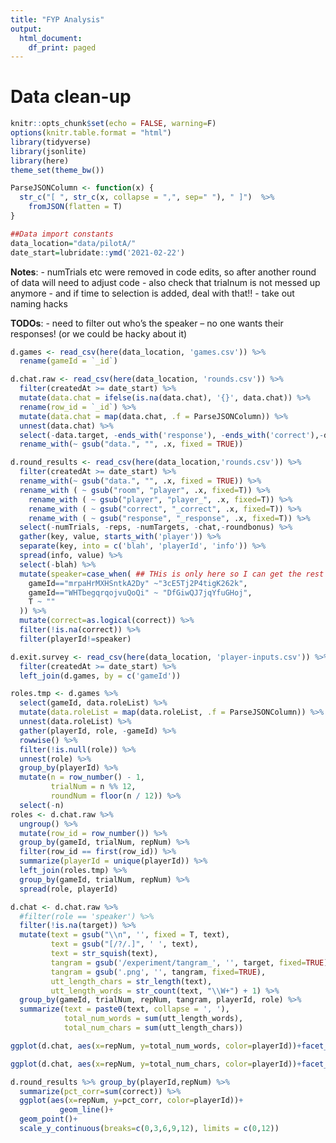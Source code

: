 ```yaml
---
title: "FYP Analysis"
output:
  html_document:
    df_print: paged
---
```


# Data clean-up

```r
knitr::opts_chunk$set(echo = FALSE, warning=F)
options(knitr.table.format = "html")
library(tidyverse)
library(jsonlite)
library(here)
theme_set(theme_bw())

ParseJSONColumn <- function(x) {
  str_c("[ ", str_c(x, collapse = ",", sep=" "), " ]")  %>% 
    fromJSON(flatten = T)
}

##Data import constants
data_location="data/pilotA/"
date_start=lubridate::ymd('2021-02-22')
```


**Notes**: 
- numTrials etc were removed in code edits, so after another round of data will need to adjust code
- also check that trialnum is not messed up anymore
- and if time to selection is added, deal with that!!
- take out naming hacks

**TODOs**:
- need to filter out who's the speaker -- no one wants their responses! (or we could be hacky about it)
```r
d.games <- read_csv(here(data_location, 'games.csv')) %>% 
  rename(gameId = `_id`)

d.chat.raw <- read_csv(here(data_location, 'rounds.csv')) %>%
  filter(createdAt >= date_start) %>%
  mutate(data.chat = ifelse(is.na(data.chat), '{}', data.chat)) %>%
  rename(row_id = `_id`) %>%
  mutate(data.chat = map(data.chat, .f = ParseJSONColumn)) %>%
  unnest(data.chat) %>%
  select(-data.target, -ends_with('response'), -ends_with('correct'),-data.numTrials,-data.reps,-data.numTargets, -data.roundbonus) %>%
  rename_with(~ gsub("data.", "", .x, fixed = TRUE))

d.round_results <- read_csv(here(data_location,'rounds.csv')) %>%
  filter(createdAt >= date_start) %>% 
  rename_with(~ gsub("data.", "", .x, fixed = TRUE)) %>% 
  rename_with ( ~ gsub("room", "player", .x, fixed=T)) %>% 
    rename_with ( ~ gsub("player", "player_", .x, fixed=T)) %>% 
    rename_with ( ~ gsub("correct", "_correct", .x, fixed=T)) %>% 
    rename_with ( ~ gsub("response", "_response", .x, fixed=T)) %>% 
  select(-numTrials, -reps, -numTargets, -chat,-roundbonus) %>% 
  gather(key, value, starts_with('player')) %>% 
  separate(key, into = c('blah', 'playerId', 'info')) %>% 
  spread(info, value) %>% 
  select(-blah) %>% 
  mutate(speaker=case_when( ## THis is only here so I can get the rest of the pipeline relatively smoothly because what data recorded how was not optimal
    gameId=="mrpaHrMXHSntkA2Dy" ~"3cE5Tj2P4tigK262k",
    gameId=="WHTbegqrqojvuQoQi" ~ "DfGiwQJ7jqYfuGHoj",
    T ~ ""
  )) %>% 
  mutate(correct=as.logical(correct)) %>% 
  filter(!is.na(correct)) %>% 
  filter(playerId!=speaker)

```
```r
d.exit.survey <- read_csv(here(data_location, 'player-inputs.csv')) %>%
  filter(createdAt >= date_start) %>% 
  left_join(d.games, by = c('gameId'))

```
```r

roles.tmp <- d.games %>%
  select(gameId, data.roleList) %>% 
  mutate(data.roleList = map(data.roleList, .f = ParseJSONColumn)) %>%
  unnest(data.roleList) %>%
  gather(playerId, role, -gameId) %>% 
  rowwise() %>% 
  filter(!is.null(role)) %>%
  unnest(role) %>%
  group_by(playerId) %>% 
  mutate(n = row_number() - 1,
         trialNum = n %% 12,
         roundNum = floor(n / 12)) %>%
  select(-n)
roles <- d.chat.raw %>%
  ungroup() %>%
  mutate(row_id = row_number()) %>%
  group_by(gameId, trialNum, repNum) %>%
  filter(row_id == first(row_id)) %>%
  summarize(playerId = unique(playerId)) %>%
  left_join(roles.tmp) %>%
  group_by(gameId, trialNum, repNum) %>%
  spread(role, playerId)
```
```r
d.chat <- d.chat.raw %>%
  #filter(role == 'speaker') %>%
  filter(!is.na(target)) %>% 
  mutate(text = gsub("\\n", '', fixed = T, text),
         text = gsub("[/?/.]", ' ', text),
         text = str_squish(text),
         tangram = gsub('/experiment/tangram_', '', target, fixed=TRUE),
         tangram = gsub('.png', '', tangram, fixed=TRUE),
         utt_length_chars = str_length(text), 
         utt_length_words = str_count(text, "\\W+") + 1) %>%
  group_by(gameId, trialNum, repNum, tangram, playerId, role) %>%
  summarize(text = paste0(text, collapse = ', '),
            total_num_words = sum(utt_length_words),
            total_num_chars = sum(utt_length_chars))

ggplot(d.chat, aes(x=repNum, y=total_num_words, color=playerId))+facet_wrap(~tangram)+geom_point()+geom_line()

ggplot(d.chat, aes(x=repNum, y=total_num_chars, color=playerId))+facet_wrap(~tangram)+geom_point()+geom_line()

```

```r
d.round_results %>% group_by(playerId,repNum) %>% 
  summarize(pct_corr=sum(correct)) %>% 
  ggplot(aes(x=repNum, y=pct_corr, color=playerId))+
           geom_line()+
  geom_point()+
  scale_y_continuous(breaks=c(0,3,6,9,12), limits = c(0,12))

```
